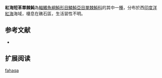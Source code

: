 {{Speciesbox
| name = 紅海短革單棘魨
| image = 
| status = NE
| status_system = IUCN3.1
| genus = Brachaluteres
| species = fahaqa
| authority = [[Clark_&_Gohar|Clark & Gohar]], 1953
| synonyms = *''Brachaluteres baueri fahaqa,Clark & Gohar, 1953''
}}

'''紅海短革單棘魨'''為[[輻鰭魚綱|輻鰭魚綱]][[魨形目|魨形目]][[鱗魨亞目|鱗魨亞目]][[單棘魨科|單棘魨科]]的其中一[[種|種]]，分布於西[[印度洋|印度洋]][[紅海|紅海]]海域，棲息在礁石區，生活習性不明。
==参考文献==
*{{FishBase_species|genus=Brachaluteres|species=fahaqa |year=2014|month=2}}

== 扩展阅读 ==
{{refbegin}}
{{wikispecies-inline|Brachaluteres fahaqa|紅海短革單棘魨}}
{{refend}}
{{Taxonbar|from=Q17158961}}

[[Category:短革單棘魨屬|fahaqa]]


{{魚類小作品}}